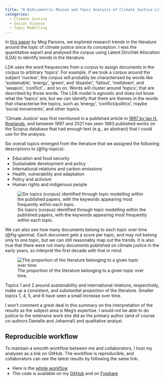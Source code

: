 ```yaml
---
title: "A Bibliometric Review and Topic Analysis of Climate Justice Literature: Mapping Trends, Voices, and the Way Forward"
categories:
  - Climate Justice
  - Social Science
  - Topic Modelling
---
```


In [this paper](https://doi.org/10.1016/j.crm.2024.100593) by Meg Parsons, we explored research trends in the literature around the topic of climate justice since its conception. I was the quantitative expert and analysed the corpus using Latent Dirichlet Allocation (LDA) to identify trends in the literature.

LDA uses the word frequencies from a corpus to assign documents in the corpus to arbitrary 'topics'. For example, if we took a corpus around the subject 'nuclear', the corpus will probably be characterised by words like 'sustainable', 'energy', 'green', and 'disaster', 'fallout', 'meltdown', and 'weapon', 'conflict'... and so on. Words will cluster around 'topics', that are described by those words. The LDA model is agnostic and does not know what the 'topics' are, but we can identify that there are themes in the words that characterise the topics, such as 'energy', 'conflict/politics', maybe 'social movements', and other topics.

'Climate Justice' was first mentioned in a published article in [1997 by Ian H. Rowlands](https://doi.org/10.1080/09644019708414340), and between 1997 and 2021 has seen 1683 published works on the Scopus database that had enough text (e.g., an abstract) that I could use for the analysis.

Six overall topics emerged from the literature that we assigned the following descriptions to (@fig-topics):

- Education and food security
- Sustainable development and policy
- International relations and carbon emissions
- Health, vulnerability and adaptation
- Policy and activism
- Human rights and indigenous people

![Six topics (corpus) identified through topic modelling within the published papers, with the keywords appearing most frequently within each topic.](images/parsons-2024/six_topic_plot.svg){#fig-topics}

We can also see how many documents belong to each topic over time (@fig-gamma). Each document gets a score per topic, and may not belong _only_ to one topic, but we can still reasonably map out the trends. It is also true that there were not many documents published on climate justice in the early years, so interpret the first decade with that in mind.

![The proportion of the literature belonging to a given topic over time.](images/parsons-2024/gamma_through_time.svg){#fig-gamma}

Topics 1 and 2 around sustainability and international relations, respectively, make up a consistent, and substantial proportion of the literature. Smaller topics 1, 4, 5, and 6 have seen a small increase over time.

I won't comment a great deal in this summary on the interpretation of the results as the subject area is Meg's expertise. I would not be able to do justice to the extensive work she did as the primary author (and of course co-authors Danielle and Johanna!) and qualitative analyst.


::: {.callout-note}
## Reproducible workflow
To maintain a smooth workflow between me and collaborators, I host my analyses as a link on GitHub. The workflow is reproducible, and collaborators can see the latest results by following the same link:

- Here is the [whole workflow](https://quinnasena.github.io/climate-justice-modelling/bib_analysis.html)
- The code is available on my [GitHub](https://github.com/QuinnAsena/climate-justice-modelling) and on [Figshare](https://doi.org/10.17608/k6.auckland.24539314.v1)
:::